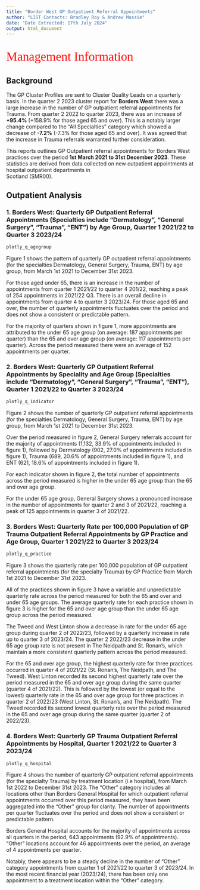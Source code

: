 ```yaml
---
title: "Border West GP Outpatient Referral Appointments"
author: "LIST Contacts: Bradley Roy & Andrew Massie"
date: "Date Extracted: 17th July 2024"
output: html_document
---
```


<p style="font-family: times, serif; font-size:25pt; color:red">
    Management Information
</p>

## Background

The GP Cluster Profiles are sent to Cluster Quality Leads on a quarterly basis. In the quarter 2 2023 cluster report for <B>Borders West</B> there was a large increase in the number of GP outpatient referral appointments for Trauma. From quarter 2 2022 to quarter 2023, there was an increase of <B>+95.4%</B> (+158.9% for those aged 65 and over). This is a notably larger change compared to the "All Specialties" category which showed a decrease of <B>-7.2%</B> (-7.3% for those aged 65 and over). It was agreed that the increase in Trauma referrals warranted further consideration. 

This reports outlines GP Outpatient referral appointments for Borders West practices over the period <B>1st March 2021 to 31st December 2023</B>. These statistics are derived from data collected on new outpatient appointments at hospital outpatient departments in  
Scotland (SMR00).  


## Outpatient Analysis

### 1. Borders West: Quarterly GP Outpatient Referral Appointments (Specialties include "Dermatology", "General Surgery", "Trauma", "ENT") by Age Group, Quarter 1 2021/22 to Quarter 3 2023/24 
```r
plotly_q_agegroup
```

Figure 1 shows the pattern of quarterly GP outpatient referral appointments (for the specialties Dermatology, General Surgery, Trauma, ENT) by age group, from March 1st 2021 to December 31st 2023. 

For those aged under 65, there is an increase in the number of appointments from quarter 1 2021/22 to quarter 4 201/22, reaching a peak of 254 appointments in 2021/22 Q3. There is an overall decline in appointments from quarter 4 to quarter 3 2023/24. For those aged 65 and over, the number of quarterly appointments fluctuates over the period and does not show a consistent or predictable pattern. 

For the majority of quarters shown in figure 1, more appointments are attributed to the under 65 age group (on average: 187 appointments per quarter) than the 65 and over age group (on average: 117 appointments per quarter). Across the period measured there were an average of 152 appointments per quarter. 

### 2. Borders West: Quarterly GP Outpatient Referral Appointments by Speciality and Age Group (Specialties include "Dermatology", "General Surgery", "Trauma", "ENT"), Quarter 1 2021/22 to Quarter 3 2023/24 
```r
plotly_q_indicator
```

Figure 2 shows the number of quarterly GP outpatient referral appointments (for the specialties Dermatology, General Surgery, Trauma, ENT) by age group, from March 1st 2021 to December 31st 2023. 

Over the period measured in figure 2, General Surgery referrals account for the majority of appointments (1,132, 33.9% of appointments included in figure 1), followed by Dermatology (902, 27.0% of appointments included in figure 1), Trauma (689, 20.6% of appointments included in figure 1), and ENT (621, 18.6% of appointments included in figure 1). 

For each indicator shown in figure 2, the total number of appointments across the period measured is higher in the under 65 age group than the 65 and over age group.

For the under 65 age group, General Surgery shows a pronounced increase in the number of appointments for quarter 2 and 3 of 2021/22, reaching a peak of 125 appointments in quarter 3 of 2021/22. 


### 3. Borders West: Quarterly Rate per 100,000 Population of GP Trauma Outpatient Referral Appointments by GP Practice and Age Group, Quarter 1 2021/22 to Quarter 3 2023/24 
```r
plotly_q_practice
```

Figure 3 shows the quarterly rate per 100,000 population of GP outpatient referral appointments (for the specialty Trauma) by GP Practice from March 1st 2021 to December 31st 2023. 

All of the practices shown in figure 3 have a variable and unpredictable quarterly rate across the period measured for both the 65 and over and under 65 age groups. The average quarterly rate for each practice shown in figure 3 is higher for the 65 and over age group than the under 65 age group across the period measured. 

The Tweed and West Linton show a decrease in rate for the under 65 age group during quarter 2 of 2022/23, followed by a quarterly increase in rate up to quarter 3 of 2023/24. The quarter 2 2022/23 decrease in the under 65 age group rate is not present in The Neidpath and St. Ronan's, which maintain a more consistent quarterly pattern across the period measured. 

For the 65 and over age group, the highest quarterly rate for three practices occurred in quarter 4 of 2021/22 (St. Ronan's, The Neidpath, and The Tweed). West Linton recorded its second highest quarterly rate over the period measured in the 65 and over age group during the same quarter (quarter 4 of 2021/22). This is followed by the lowest (or equal to the lowest) quarterly rate in the 65 and over age group for three practices in quarter 2 of 2022/23 (West Linton, St. Ronan's, and The Neidpath). The Tweed recorded its second lowest quarterly rate over the period measured in the 65 and over age group during the same quarter (quarter 2 of 2022/23).


### 4. Borders West: Quarterly GP Trauma Outpatient Referral Appointments by Hospital, Quarter 1 2021/22 to Quarter 3 2023/24 
```r
plotly_q_hospital
```

Figure 4 shows the number of quarterly GP outpatient referral appointments (for the specialty Trauma) by treatment location (i.e hospital), from March 1st 2022 to December 31st 2023. The "Other" category includes all locations other than Borders General Hospital for which outpatient referral appointments occurred over this period measured, they have been aggregated into the "Other" group for clarity. The number of appointments per quarter fluctuates over the period and does not show a consistent or predictable pattern. 

Borders General Hospital accounts for the majority of appointments across all quarters in the period, 643 appointments (92.9% of appointments). "Other" locations account for 46 appointments over the period, an average of 4 appointments per quarter. 

Notably, there appears to be a steady decline in the number of "Other" category appointments from quarter 1 of 2021/22 to quarter 3 of 2023/24. In the most recent financial year (2023/24), there has been only one appointment to a treatment location within the "Other" category. 










